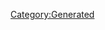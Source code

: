 {{Database/Costume/CostumeInfo
 |ID=307
 |DivaId=10
 |PrismCostumeId=27
 |Enabled=2
 |SkillId=35
 |EODICFLJAKO=False
 |AGBPBDODKBK=1
 |HMCOGDICFNB=1
 |LevelMax=0
 |HGBJODBCJDA=0
 |EGLDFPILJLG=0
 |GLEEPAFMPLO=False
 |IIELLEPEEFH=6850
}}
[[Category:Generated]]
